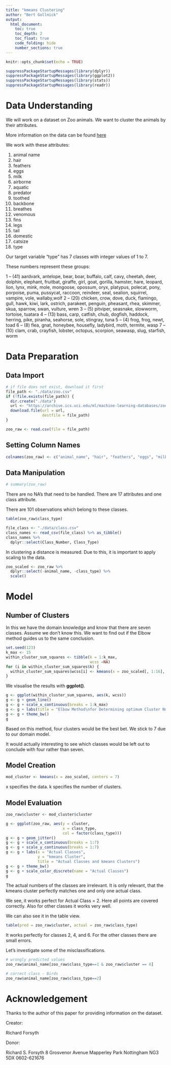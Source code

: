---
title: "kmeans Clustering"
author: "Bert Gollnick"
output: 
  html_document:
    toc: true
    toc_depth: 2
    toc_float: true
    code_folding: hide
    number_sections: true
---

```{r setup, include=FALSE}
knitr::opts_chunk$set(echo = TRUE)
```

```{r}
suppressPackageStartupMessages(library(dplyr))
suppressPackageStartupMessages(library(ggplot2))
suppressPackageStartupMessages(library(stats))
suppressPackageStartupMessages(library(readr))
```

# Data Understanding

We will work on a dataset on Zoo animals. We want to cluster the animals by their attributes.

More information on the data can be found [here](https://archive.ics.uci.edu/ml/datasets/zoo)

We work with these attributes:

1. animal name
2. hair
3. feathers
4. eggs
5. milk
6. airborne
7. aquatic
8. predator
9. toothed
10. backbone
11. breathes
12. venomous
13. fins
14. legs
15. tail
16. domestic
17. catsize
18. type

Our target variable "type" has 7 classes with integer values of 1 to 7.

These numbers represent these groups:

1 -- (41) aardvark, antelope, bear, boar, buffalo, calf, cavy, cheetah, deer, dolphin, elephant, fruitbat, giraffe, girl, goat, gorilla, hamster, hare, leopard, lion, lynx, mink, mole, mongoose, opossum, oryx, platypus, polecat, pony, porpoise, puma, pussycat, raccoon, reindeer, seal, sealion, squirrel, vampire, vole, wallaby,wolf 
2 -- (20) chicken, crow, dove, duck, flamingo, gull, hawk, kiwi, lark, ostrich, parakeet, penguin, pheasant, rhea, skimmer, skua, sparrow, swan, vulture, wren 
3 -- (5) pitviper, seasnake, slowworm, tortoise, tuatara 
4 -- (13) bass, carp, catfish, chub, dogfish, haddock, herring, pike, piranha, seahorse, sole, stingray, tuna 
5 -- (4) frog, frog, newt, toad 
6 -- (8) flea, gnat, honeybee, housefly, ladybird, moth, termite, wasp 
7 -- (10) clam, crab, crayfish, lobster, octopus, scorpion, seawasp, slug, starfish, worm

# Data Preparation

## Data Import

```{r}
# if file does not exist, download it first
file_path <- "./data/zoo.csv"
if (!file.exists(file_path)) { 
  dir.create("./data")
  url <- "https://archive.ics.uci.edu/ml/machine-learning-databases/zoo/zoo.data"
  download.file(url = url, 
                destfile = file_path)
}

zoo_raw <- read.csv(file = file_path)
```

## Setting Column Names

```{r}
colnames(zoo_raw) <- c("animal_name", "hair", "feathers", "eggs", "milk", "airborne", "aquatic", "predator", "toothed", "backbone", "breathes",    "venomous",  "fins","legs", "tail", "domestic", "catsize", "class_type" )
```

## Data Manipulation

```{r}
# summary(zoo_raw)
```

There are no NA's that need to be handled. There are 17 attributes and one class attribute.

There are 101 observations which belong to these classes.

```{r}
table(zoo_raw$class_type)
```



```{r}
file_class <- "./data/class.csv"
class_names <- read_csv(file_class) %>% as_tibble()
class_names %>% 
  dplyr::select(Class_Number, Class_Type)
```

In clustering a distance is measured. Due to this, it is important to apply scaling to the data.

```{r}
zoo_scaled <- zoo_raw %>% 
  dplyr::select(-animal_name, -class_type) %>% 
  scale()
```

# Model

## Number of Clusters

In this we have the domain knowledge and know that there are seven classes. Assume we don't know this. We want to find out if the Elbow method guides us to the same conclusion.

```{r}
set.seed(123)
k_max <- 15
within_cluster_sum_squares <- tibble(k = 1:k_max,
                                     wcss =NA)
for (i in within_cluster_sum_squares$k) {
  within_cluster_sum_squares$wcss[i] <- kmeans(x = zoo_scaled[, 1:16], centers = i, nstart = 10)$tot.withinss
}
```

We visualise the results with **ggplot()**.

```{r}
g <- ggplot(within_cluster_sum_squares, aes(k, wcss))
g <- g + geom_line()
g <- g + scale_x_continuous(breaks = 1:k_max)
g <- g + labs(title = "Elbow Method\nfor Determining optimum Cluster Number")
g <- g + theme_bw()
g
```

Based on this method, four clusters would be the best bet. We stick to 7 due to our domain model.

It would actually interesting to see which classes would be left out to conclude with four rather than seven.

## Model Creation

```{r}
mod_cluster <- kmeans(x = zoo_scaled, centers = 7)
```

x specifies the data. k specifies the number of clusters.

## Model Evaluation

```{r}
zoo_raw$cluster <- mod_cluster$cluster
```

```{r}
g <- ggplot(zoo_raw, aes(y = cluster, 
                         x = class_type, 
                         col = factor(class_type)))
g <- g + geom_jitter()
g <- g + scale_x_continuous(breaks = 1:7)
g <- g + scale_y_continuous(breaks = 1:7)
g <- g + labs(x = "Actual Classes", 
              y = "kmeans Cluster", 
              title = "Actual Classes and kmeans Clusters")
g <- g + theme_bw()
g <- g + scale_color_discrete(name = "Actual Classes")
g
```
The actual numbers of the classes are irrelevant. It is only relevant, that the kmeans cluster perfectly matches one and only one actual class. 

We see, it works perfect for Actual Class = 2. Here all points are covered correctly. Also for other classes it works very well.

We can also see it in the table view.

```{r}
table(pred = zoo_raw$cluster, actual = zoo_raw$class_type)
```

It works perfectly for classes 2, 4, and 6. For the other classes there are small errors.

Let's investigate some of the misclassifications.

```{r}
# wrongly predicted values
zoo_raw$animal_name[zoo_raw$class_type==1 & zoo_raw$cluster == 6]

# correct class - Birds
zoo_raw$animal_name[zoo_raw$class_type==2]
```

# Acknowledgement

Thanks to the author of this paper for providing information on the dataset.

Creator: 

Richard Forsyth 

Donor: 

Richard S. Forsyth 
8 Grosvenor Avenue 
Mapperley Park 
Nottingham NG3 5DX 
0602-621676
